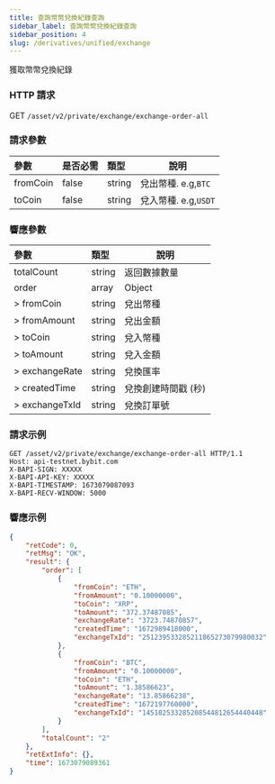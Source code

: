 ```yaml
---
title: 查詢幣幣兌換紀錄查詢
sidebar_label: 查詢幣幣兌換紀錄查詢
sidebar_position: 4
slug: /derivatives/unified/exchange
---
```


獲取幣幣兌換紀錄

### HTTP 請求
GET `/asset/v2/private/exchange/exchange-order-all`

### 請求參數
| 參數 | 是否必需 | 類型 | 說明|
|:----- |:-------|:-----|------ |
|fromCoin |false |string |兌出幣種. e.g,`BTC` |
|toCoin |false |string |兌入幣種. e.g,`USDT` |

### 響應參數
| 參數 | 類型 | 說明|
|:----- |:-----|----- |
|totalCount |string|返回數據數量 |
|order |array |Object |
|> fromCoin |string |兌出幣種 |
|> fromAmount |string |兌出金額 |
|> toCoin |string |兌入幣種 |
|> toAmount |string |兌入金額 |
|> exchangeRate |string |兌換匯率 |
|> createdTime |string |兌換創建時間戳 (秒) |
|> exchangeTxId |string |兌換訂單號 |

### 請求示例

```http
GET /asset/v2/private/exchange/exchange-order-all HTTP/1.1
Host: api-testnet.bybit.com
X-BAPI-SIGN: XXXXX
X-BAPI-API-KEY: XXXXX
X-BAPI-TIMESTAMP: 1673079087093
X-BAPI-RECV-WINDOW: 5000
```

### 響應示例

```json
{
    "retCode": 0,
    "retMsg": "OK",
    "result": {
        "order": [
            {
                "fromCoin": "ETH",
                "fromAmount": "0.10000000",
                "toCoin": "XRP",
                "toAmount": "372.37487085",
                "exchangeRate": "3723.74870857",
                "createdTime": "1672989418000",
                "exchangeTxId": "251239533285211865273079980032"
            },
            {
                "fromCoin": "BTC",
                "fromAmount": "0.10000000",
                "toCoin": "ETH",
                "toAmount": "1.38586623",
                "exchangeRate": "13.85866238",
                "createdTime": "1672197760000",
                "exchangeTxId": "145102533285208544812654440448"
            }
        ],
        "totalCount": "2"
    },
    "retExtInfo": {},
    "time": 1673079089361
}
```